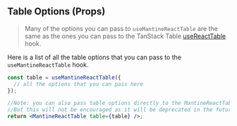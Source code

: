 
<Head>
  <title>Table Options - Mantine React Table Docs</title>
  <meta
    name="description"
    content="All the table options that can be used in the useMantineReactTable hook"
  />
  <meta
    property="og:title"
    content="Mantine React Table Table Options API Reference"
  />
  <meta
    property="og:description"
    content="A reference of all the table options that can be used in Mantine React Table"
  />
</Head>

## Table Options (Props)

> Many of the options you can pass to `useMantineReactTable` are the same as the ones you can pass to the TanStack Table [useReactTable](https://tanstack.com/table/v8/docs/api/core/table) hook.

Here is a list of all the table options that you can pass to the `useMantineReactTable` hook.

```jsx
const table = useMantineReactTable({
  // all the options that you can pass here
});

//Note: you can also pass table options directly to the MantineReactTable component instead of the table instance
//But this will not be encouraged as it will be deprecated in the future
return <MantineReactTable table={table} />;
```

<TableOptionTable />

<SourceCode />

